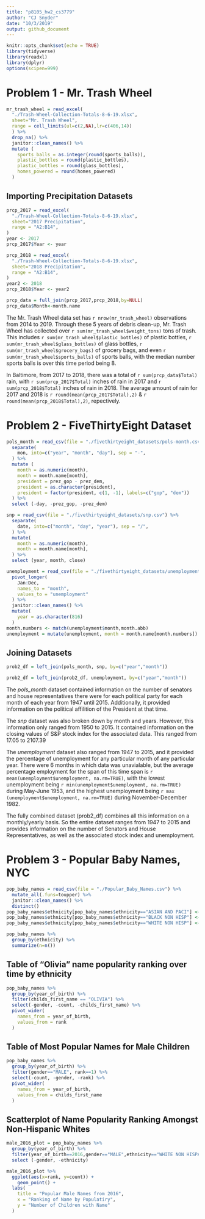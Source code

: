 ```yaml
---
title: "p8105_hw2_cs3779"
author: "CJ Snyder"
date: "10/3/2019"
output: github_document
---
```


```r
knitr::opts_chunk$set(echo = TRUE)
library(tidyverse)
library(readxl)
library(dplyr)
options(scipen=999)
```

# Problem 1 - Mr. Trash Wheel
```r
mr_trash_wheel = read_excel(
  "./Trash-Wheel-Collection-Totals-8-6-19.xlsx",
  sheet="Mr. Trash Wheel",
  range = cell_limits(ul=c(2,NA),lr=c(406,14))
  ) %>% 
  drop_na() %>% 
  janitor::clean_names() %>% 
  mutate (
    sports_balls = as.integer(round(sports_balls)),
    plastic_bottles = round(plastic_bottles),
    plastic_bottles = round(glass_bottles),
    homes_powered = round(homes_powered)
  )
```

## Importing Precipitation Datasets 
```r
prcp_2017 = read_excel(
  "./Trash-Wheel-Collection-Totals-8-6-19.xlsx",
  sheet="2017 Precipitation",
  range = "A2:B14",
) 
year <- 2017
prcp_2017$Year <- year

prcp_2018 = read_excel(
  "./Trash-Wheel-Collection-Totals-8-6-19.xlsx",
  sheet="2018 Precipitation",
  range = "A2:B14",
) 
year2 <- 2018
prcp_2018$Year <- year2

prcp_data = full_join(prcp_2017,prcp_2018,by=NULL)
prcp_data$Month<-month.name
```

The Mr. Trash Wheel data set has `r nrow(mr_trash_wheel)` observations from 2014 to 2019. Through these 5 years of debris clean-up, Mr. Trash Wheel has collected over `r sum(mr_trash_wheel$weight_tons)` tons of trash. This includes `r sum(mr_trash_wheel$plastic_bottles)` of plastic bottles, `r sum(mr_trash_wheel$glass_bottles)` of glass bottles, `r sum(mr_trash_wheel$grocery_bags)` of grocery bags, and even `r sum(mr_trash_wheel$sports_balls)` of sports balls, with the median number sports balls is over this time period being 8. 

In Baltimore, from 2017 to 2018, there was a total of `r sum(prcp_data$Total)` rain, with `r sum(prcp_2017$Total)` inches of rain in 2017 and `r sum(prcp_2018$Total)` inches of rain in 2018. The average amount of rain for 2017 and 2018 is `r round(mean(prcp_2017$Total),2)` & `r round(mean(prcp_2018$Total),2)`, repectively. 


# Problem 2 - FiveThirtyEight Dataset
```r
pols_month = read_csv(file = "./fivethirtyeight_datasets/pols-month.csv") %>% 
  separate(
    mon, into=c("year", "month", "day"), sep = "-",
  ) %>% 
  mutate (
    month = as.numeric(month),
    month = month.name[month],
    president = prez_gop - prez_dem,
    president = as.character(president),
    president = factor(president, c(1, -1), labels=c("gop", "dem"))
  ) %>% 
  select (-day, -prez_gop, -prez_dem)

snp = read_csv(file = "./fivethirtyeight_datasets/snp.csv") %>% 
  separate(
    date, into=c("month", "day", "year"), sep = "/",
  ) %>% 
  mutate(
    month = as.numeric(month),
    month = month.name[month],
  ) %>% 
  select (year, month, close) 

unemployment = read_csv(file = "./fivethirtyeight_datasets/unemployment.csv") %>% 
  pivot_longer(
    Jan:Dec,
    names_to = "month",
    values_to = "unemployment"
  ) %>% 
  janitor::clean_names() %>% 
  mutate(
    year = as.character(816)
  )
month.numbers <- match(unemployment$month,month.abb)
unemployment = mutate(unemployment, month = month.name[month.numbers])
```

## Joining Datasets
```r
prob2_df = left_join(pols_month, snp, by=c("year","month"))

prob2_df = left_join(prob2_df, unemployment, by=c("year","month"))
```

The _pols_month_ dataset contained information on the number of senators and house representatives there were for each political party for each month of each year from 1947 until 2015. Additionally, it provided information on the political affilition of the President at that time. 

The _snp_ dataset was also broken down by month and years. However, this information only ranged from 1950 to 2015. It contained information on the closing values of S&P stock index for the associated data. This ranged from 17.05 to 2107.39

The _unemployment_ dataset also ranged from 1947 to 2015, and it provided the percentage of unemployment for any particular month of any particular year. There were 6 months in which data was unavialable, but the average percentage employment for the span of this time span is `r  mean(unemployment$unemployment, na.rm=TRUE)`, with the lowest unemployment being `r min(unemployment$unemployment, na.rm=TRUE)` during May-June 1953, and the highest unemployment being `r max (unemployment$unemployment, na.rm=TRUE)` during November-December 1982.

The fully combined dataset (prob2_df) combines all this information on a monthly/yearly basis. So the entire dataset ranges from 1947 to 2015 and provides information on the number of Senators and House Representatives, as well as the associated stock index and unemployment.


# Problem 3 - Popular Baby Names, NYC
```r
pop_baby_names = read_csv(file = "./Popular_Baby_Names.csv") %>% 
  mutate_all(.funs=toupper) %>% 
  janitor::clean_names() %>% 
  distinct()
pop_baby_names$ethnicity[pop_baby_names$ethnicity=="ASIAN AND PACI"] <- "ASIAN AND PACIFIC ISLANDER" 
pop_baby_names$ethnicity[pop_baby_names$ethnicity=="BLACK NON HISP"] <- "BLACK NON HISPANIC"
pop_baby_names$ethnicity[pop_baby_names$ethnicity=="WHITE NON HISP"] <- "WHITE NON HISPANIC"

pop_baby_names %>% 
  group_by(ethnicity) %>% 
  summarize(n=n())
```

## Table of "Olivia" name popularity ranking over time by ethnicity
```r
pop_baby_names %>% 
  group_by(year_of_birth) %>% 
  filter(childs_first_name == "OLIVIA") %>% 
  select(-gender, -count, -childs_first_name) %>% 
  pivot_wider(
    names_from = year_of_birth,
    values_from = rank
  )
```

## Table of Most Popular Names for Male Children
```r
pop_baby_names %>% 
  group_by(year_of_birth) %>% 
  filter(gender=="MALE", rank==1) %>% 
  select(-count, -gender, -rank) %>% 
  pivot_wider(
    names_from = year_of_birth,
    values_from = childs_first_name
  )
```

## Scatterplot of Name Popularity Ranking Amongst Non-Hispanic Whites
```r
male_2016_plot = pop_baby_names %>% 
  group_by(year_of_birth) %>% 
  filter(year_of_birth==2016,gender=="MALE",ethnicity=="WHITE NON HISPANIC") %>% 
  select (-gender, -ethnicity)

male_2016_plot %>% 
  ggplot(aes(x=rank, y=count)) +
    geom_point() +
  labs(
    title = "Popular Male Names from 2016",
    x = "Ranking of Name by Populatiry",
    y = "Number of Children with Name"
  )
```




